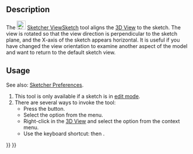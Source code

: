 <languages/>

{{Docnav
|[[Sketcher_LeaveSketch|Leave Sketch]]
|[[Sketcher_ViewSection|Toggle Section View]]
|[[Sketcher_Workbench|Sketcher]]
|IconL=Sketcher_LeaveSketch.svg
|IconR=Sketcher_ViewSection.svg
|IconC=Workbench_Sketcher.svg
}}

<div class="mw-translate-fuzzy">
{{GuiCommand/pt|Name=Sketcher ViewSketch|Name/pt=Sketcher ViewSketch|Workbenches=[[Sketcher Workbench/pt|Sketcher]], [[PartDesign Workbench/pt|PartDesign]]|MenuLocation=Sketch → View sketch}}
</div>

==Description==

The [[Image:Sketcher_ViewSketch.svg|24px]] [[Sketcher_ViewSketch|Sketcher ViewSketch]] tool aligns the [[3D_View|3D View]] to the sketch. The view is rotated so that the view direction is perpendicular to the sketch plane, and the X-axis of the sketch appears horizontal. It is useful if you have changed the view orientation to examine another aspect of the model and want to return to the default sketch view.

==Usage==

See also: [[Sketcher_Preferences#Display|Sketcher Preferences]].

# This tool is only available if a sketch is in [[Sketcher_EditSketch|edit mode]].
# There are several ways to invoke the tool:
#* Press the {{Button|[[Image:Sketcher_ViewSketch.svg|16px]] [[Sketcher_ViewSketch|Align View to Sketch]]}} button.
#* Select the {{MenuCommand|Sketch → [[Image:Sketcher_ViewSketch.svg|16px]] Align View to Sketch}} option from the menu.
#* Right-click in the [[3D_View|3D View]] and select the {{MenuCommand|[[Image:Sketcher_ViewSketch.svg|16px]] Align View to Sketch}} option from the context menu.
#* Use the keyboard shortcut: {{KEY|Q}} then {{KEY|P}}.


{{Docnav
|[[Sketcher_LeaveSketch|Leave Sketch]]
|[[Sketcher_ViewSection|Toggle Section View]]
|[[Sketcher_Workbench|Sketcher]]
|IconL=Sketcher_LeaveSketch.svg
|IconR=Sketcher_ViewSection.svg
|IconC=Workbench_Sketcher.svg
}}

{{Sketcher_Tools_navi{{#translation:}}}}
{{Userdocnavi{{#translation:}}}}